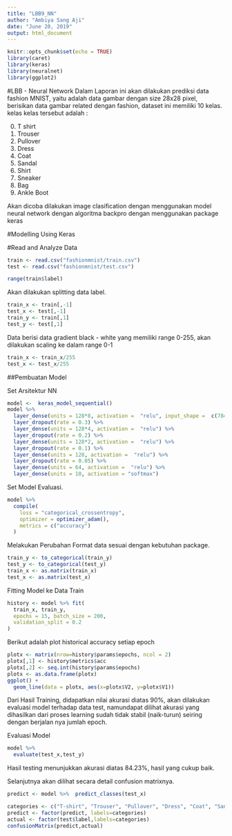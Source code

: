 ```yaml
---
title: "LBB9_NN"
author: "Ambiya Sang Aji"
date: "June 20, 2019"
output: html_document
---
```


```r
knitr::opts_chunk$set(echo = TRUE)
library(caret)
library(keras)
library(neuralnet)
library(ggplot2)
```

#LBB - Neural Network
Dalam Laporan ini akan dilakukan prediksi data fashion MNIST, yaitu adalah data gambar dengan size 28x28 pixel, berisikan data gambar related dengan fashion, dataset ini memiliki 10 kelas. kelas kelas tersebut adalah :

0. T shirt
1. Trouser
2. Pullover
3. Dress
4. Coat
5. Sandal
6. Shirt
7. Sneaker
8. Bag
9. Ankle Boot

Akan dicoba dilakukan image clasification dengan menggunakan model neural network dengan algoritma backpro dengan menggunakan package keras 

#Modelling Using Keras 

#Read and Analyze Data
```r
train <- read.csv("fashionmnist/train.csv")
test <- read.csv("fashionmnist/test.csv")
```

```r
range(train$label)
```

Akan dilakukan splitting data label.

```r
train_x <- train[,-1]
test_x <- test[,-1]
train_y <- train[,1]
test_y <- test[,1]
```

Data berisi data gradient black - white yang memiliki range 0-255, akan dilakukan scaling ke dalam range 0-1

```r
train_x <- train_x/255
test_x <- test_x/255
```

##Pembuatan Model

Set Arsitektur NN
```r
model <-  keras_model_sequential()
model %>%
  layer_dense(units = 128*8, activation =  "relu", input_shape =  c(784)) %>% 
  layer_dropout(rate = 0.3) %>% 
  layer_dense(units = 128*4, activation =  "relu") %>% 
  layer_dropout(rate = 0.2) %>% 
  layer_dense(units = 128*2, activation =  "relu") %>% 
  layer_dropout(rate = 0.1) %>% 
  layer_dense(units = 128, activation =  "relu") %>% 
  layer_dropout(rate = 0.05) %>% 
  layer_dense(units = 64, activation =  "relu") %>% 
  layer_dense(units = 10, activation = "softmax")
```

Set Model Evaluasi.

```r
model %>%
  compile(
    loss = "categorical_crossentropy",
    optimizer = optimizer_adam(),
    metrics = c("accuracy")
  )
```

Melakukan Perubahan Format data sesuai dengan kebutuhan package.

```r
train_y <- to_categorical(train_y)
test_y <- to_categorical(test_y)
train_x <- as.matrix(train_x)
test_x <- as.matrix(test_x)
```

Fitting Model ke Data Train

```r
history <- model %>% fit(
  train_x, train_y,
  epochs = 15, batch_size = 200,
  validation_split = 0.2
)
```

Berikut adalah plot historical accuracy setiap epoch 

```r
plotx <- matrix(nrow=history$params$epochs, ncol = 2)
plotx[,1] <- history$metrics$acc
plotx[,2] <- seq.int(history$params$epochs)
plotx <- as.data.frame(plotx)
ggplot() + 
  geom_line(data = plotx, aes(x=plotx$V2, y=plotx$V1))
```

Dari Hasil Training, didapatkan nilai akurasi diatas 90%, akan dilakukan evaluasi model terhadap data test, namundapat dilihat akurasi yang dihasilkan dari proses learning sudah tidak stabil (naik-turun) seiring dengan berjalan nya jumlah epoch.

Evaluasi Model

```r
model %>% 
  evaluate(test_x,test_y)
```

Hasil testing menunjukkan akurasi diatas 84.23%, hasil yang cukup baik.

Selanjutnya akan dilihat secara detail confusion matrixnya.

```r
predict <- model %>%  predict_classes(test_x)
```

```r
categories <- c("T-shirt", "Trouser", "Pullover", "Dress", "Coat", "Sandal", "Shirt", "Sneaker", "Bag", "Boot")
predict <- factor(predict, labels=categories)
actual <- factor(test$label,labels=categories)
confusionMatrix(predict,actual)
```